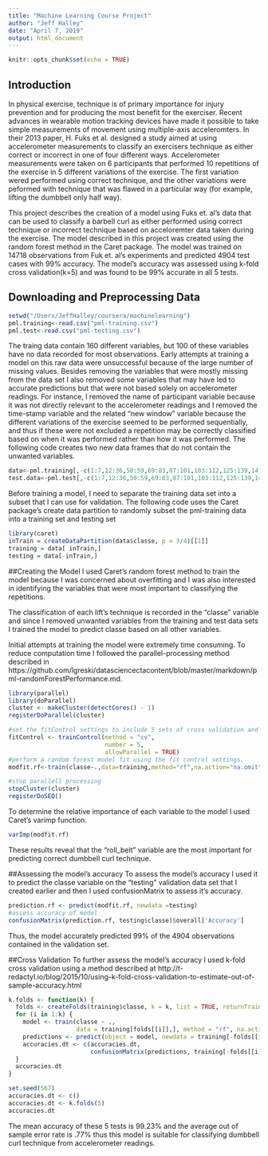 ```yaml
---
title: "Machine Learning Course Project"
author: "Jeff Halley"
date: "April 7, 2019"
output: html_document
---
```


```r
knitr::opts_chunk$set(echo = TRUE)
```

## Introduction
In  physical exercise, technique is of primary importance for injury prevention and for producing the most benefit for the exerciser. Recent advances in wearable motion tracking devices have made it possible to take simple measurements of movement using multiple-axis acceleromters. In their 2013 paper, H. Fuks et al. designed a study aimed at using accelerometer measurements to classify an exercisers technique as either correct or incorrect in one of four different ways. Accelerometer measurements were taken on 6 participants that performed 10 repetitions of the exercise in 5 different variations of the exercise. The first variation wered performed using correct technique, and the other variations were peformed with technique that was flawed in a particular way (for example, lifting the dumbbell only half way).

This project describes the creation of a model using Fuks et. al's data that can be used to classify a barbell curl as either performed using correct technique or incorrect technique based on acceloremter data taken during the exercise. The model described in this project was created using the random forest method in the Caret package. The model was trained on 14718 observations from Fuk et. al's experiments and predicted 4904 test cases with 99% accuracy. The model's accuracy was assessed using k-fold cross validation(k=5) and was found to be 99% accurate in all 5 tests.

## Downloading and Preprocessing Data
```r
setwd("/Users/JeffHalley/coursera/machinelearning")
pml.training<-read.csv("pml-training.csv")
pml.test<-read.csv("pml-testing.csv")
```

The traing data contain 160 different variables, but 100 of these variables have no data recorded for most observations. Early attempts at training a model on this raw data were unsuccessful because of the large number of missing values. Besides removing the variables that were mostly missing from the data set I also removed some variables that may have led to accurate predictions but that were not based solely on accelerometer readings. For instance, I removed the name of participant variable because it was not directly relevant to the accelerometer readings  and I removed the  time-stamp variable and the related "new window" variable because the different variations of the exercise seemed to be performed sequentially, and thus if these were not excluded a repetition may be correctly classified based on when it was performed rather than how it was performed. The following code creates two new data frames that do not contain the unwanted variables.

```r
data<-pml.training[,-c(1:7,12:36,50:59,69:83,87:101,103:112,125:139,141:150)]
test.data<-pml.test[,-c(1:7,12:36,50:59,69:83,87:101,103:112,125:139,141:150)]
```

Before training a model, I need to separate the training data set into a subset that I can use for validation. The following code uses the Caret package's create data partition to randomly subset the pml-training data into a training set and testing set 

```r
library(caret)
inTrain = createDataPartition(data$classe, p = 3/4)[[1]]
training = data[ inTrain,]
testing = data[-inTrain,]
```

##Creating the Model
I used Caret's random forest method to train the model because I was concerned about overfitting and I was also interested in identifying the variables that were most important to classifying the repetitions. 

The classification of each lift's technique is recorded in the "classe" variable and since I removed unwanted variables from the training and test data sets I trained the model to predict classe based on all other variables. 

Initial attempts at training the model were extremely time consuming. To reduce computation time I followed the parallel-processing method described in https://github.com/lgreski/datasciencectacontent/blob/master/markdown/pml-randomForestPerformance.md.


```r
library(parallel)
library(doParallel)
cluster <- makeCluster(detectCores() - 1)
registerDoParallel(cluster)

#set the fitControl settings to include 5 sets of cross validation and to use parallell processing. 
fitControl <- trainControl(method = "cv",
                           number = 5,
                           allowParallel = TRUE)
#perform a random forest model fit using the fit control settings.
modfit.rf<-train(classe~.,data=training,method="rf",na.action="na.omit",trControl = fitControl)

#stop parallell processing
stopCluster(cluster)
registerDoSEQ()
```

To determine the relative importance of each variable to the model I used Caret's varimp function. 

```r
varImp(modfit.rf)
```

These results reveal that the "roll_belt" variable are the most important for predicting correct dumbbell curl technique.

##Assessing the model's accuracy
To assess the model's accuracy I used it to predict the classe variable on the "testing" validation data set that I created earlier and then I used confusionMatrix to assess it's accuracy.

```r
prediction.rf <- predict(modfit.rf, newdata =testing)
#assess accuracy of model
confusionMatrix(prediction.rf, testing$classe)$overall['Accuracy']
```

Thus, the model accurately predicted 99% of the 4904 observations contained in the validation set. 

##Cross Validation 
To further assess the model's accuracy I used k-fold cross validation using a method described at http://t-redactyl.io/blog/2015/10/using-k-fold-cross-validation-to-estimate-out-of-sample-accuracy.html
```r
k.folds <- function(k) {
  folds <- createFolds(training$classe, k = k, list = TRUE, returnTrain = TRUE)
  for (i in 1:k) {
    model <- train(classe ~ ., 
                   data = training[folds[[i]],], method = "rf", na.action="na.omit",trControl = fitControl)
    predictions <- predict(object = model, newdata = training[-folds[[i]],])
    accuracies.dt <- c(accuracies.dt, 
                       confusionMatrix(predictions, training[-folds[[i]], ]$classe)$overall[[1]])
  }
  accuracies.dt
}

set.seed(567)
accuracies.dt <- c()
accuracies.dt <- k.folds(5)
accuracies.dt
```

The mean accuracy of these 5 tests is 99.23% and the average out of sample error rate is .77% thus this model is suitable for classifying dumbbell curl technique from accelerometer readings.
